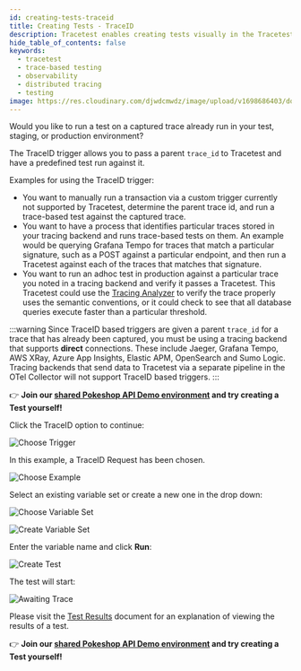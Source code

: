 ```yaml
---
id: creating-tests-traceid
title: Creating Tests - TraceID
description: Tracetest enables creating tests visually in the Tracetest Web UI.
hide_table_of_contents: false
keywords:
  - tracetest
  - trace-based testing
  - observability
  - distributed tracing
  - testing
image: https://res.cloudinary.com/djwdcmwdz/image/upload/v1698686403/docs/Blog_Thumbnail_14_rsvkmo.jpg
---
```


Would you like to run a test on a captured trace already run in your test, staging, or production environment?

The TraceID trigger allows you to pass a parent `trace_id` to Tracetest and have a predefined test run against it. 

Examples for using the TraceID trigger:
- You want to manually run a transaction via a custom trigger currently not supported by Tracetest, determine the parent trace id, and run a trace-based test against the captured trace.
- You want to have a process that identifies particular traces stored in your tracing backend and runs trace-based tests on them. An example would be querying Grafana Tempo for traces that match a particular signature, such as a POST against a particular endpoint, and then run a Tracetest against each of the traces that matches that signature.
- You want to run an adhoc test in production against a particular trace you noted in a tracing backend and verify it passes a Tracetest. This Tracetest could use the [Tracing Analyzer](../analyzer/concepts.mdx) to verify the trace properly uses the semantic conventions, or it could check to see that all database queries execute faster than a particular threshold.

:::warning
Since TraceID based triggers are given a parent `trace_id` for a trace that has already been captured, you must be using a tracing backend that supports **direct** connections. These include Jaeger, Grafana Tempo, AWS XRay, Azure App Insights, Elastic APM, OpenSearch and Sumo Logic. Tracing backends that send data to Tracetest via a separate pipeline in the OTel Collector will not support TraceID based triggers.
:::

👉 **Join our [shared Pokeshop API Demo environment](https://app.tracetest.io/organizations/ttorg_2179a9cd8ba8dfa5/invites/invite_760904a64b4b9dc9/accept) and try creating a Test yourself!**

Click the TraceID option to continue:

![Choose Trigger](../img/choose-trigger-0.16.png)

In this example, a TraceID Request has been chosen.

![Choose Example](../img/choose-example-traceid-0.16.png)

Select an existing variable set or create a new one in the drop down:

![Choose Variable Set](../img/choose-variable-set-0.16.png)

![Create Variable Set](../img/create-new-variable-set-0.16.png)

Enter the variable name and click **Run**:

![Create Test](../img/enter-variable-name-0.16.png)

The test will start:

![Awaiting Trace](../img/awaiting-trace-traceid-0.16.png)

Please visit the [Test Results](../web-ui/test-results.mdx) document for an explanation of viewing the results of a test.

👉 **Join our [shared Pokeshop API Demo environment](https://app.tracetest.io/organizations/ttorg_2179a9cd8ba8dfa5/invites/invite_760904a64b4b9dc9/accept) and try creating a Test yourself!**


